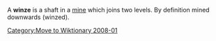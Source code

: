 [[Category:Move to Wiktionary 2008-01]]

A '''winze''' is a shaft in a [[mining|mine]] which joins two levels. By definition mined downwards (winzed).